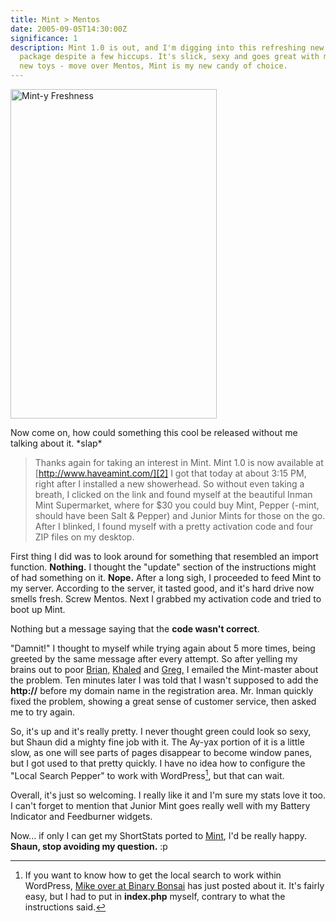 ```yaml
---
title: Mint > Mentos
date: 2005-09-05T14:30:00Z
significance: 1
description: Mint 1.0 is out, and I'm digging into this refreshing new stats
  package despite a few hiccups. It's slick, sexy and goes great with my other
  new toys - move over Mentos, Mint is my new candy of choice.
---
```


[<img src="https://static.flickr.com/33/40622160_5f5d08a13b.jpg" width="330" height="527" class="posted" alt="Mint-y Freshness" />][1]

Now come on, how could something this cool be released without me talking about it. \*slap\*

> Thanks again for taking an interest in Mint. Mint 1.0 is now available at [http://www.haveamint.com/][2]
I got that today at about 3:15 PM, right after I installed a new showerhead. So without even taking a breath, I clicked on the link and found myself at the beautiful Inman Mint Supermarket, where for $30 you could buy Mint, Pepper (-mint, should have been Salt & Pepper) and Junior Mints for those on the go. After I blinked, I found myself with a pretty activation code and four ZIP files on my desktop.

First thing I did was to look around for something that resembled an import function. **Nothing.** I thought the "update" section of the instructions might of had something on it. **Nope.** After a long sigh, I proceeded to feed Mint to my server. According to the server, it tasted good, and it's hard drive now smells fresh. Screw Mentos. Next I grabbed my activation code and tried to boot up Mint.

Nothing but a message saying that the **code wasn't correct**.

"Damnit!" I thought to myself while trying again about 5 more times, being greeted by the same message after every attempt. So after yelling my brains out to poor <a href="http://solutionwatch.com" rel="friend">Brian,</a> <a href="http://brokenkode.com" rel="friend">Khaled</a> and <a href="http://www.airbagindustries.com" rel="friend met">Greg,</a> I emailed the Mint-master about the problem. Ten minutes later I was told that I wasn't supposed to add the **http://** before my domain name in the registration area. Mr. Inman quickly fixed the problem, showing a great sense of customer service, then asked me to try again.

So, it's up and it's really pretty. I never thought green could look so sexy, but Shaun did a mighty fine job with it. The Ay-yax portion of it is a little slow, as one will see parts of pages disappear to become window panes, but I got used to that pretty quickly. I have no idea how to configure the "Local Search Pepper" to work with WordPress[^1], but that can wait.

Overall, it's just so welcoming. I really like it and I'm sure my stats love it too. I can't forget to mention that Junior Mint goes really well with my Battery Indicator and Feedburner widgets.

Now... if only I can get my ShortStats ported to [Mint][3], I'd be really happy. **Shaun, stop avoiding my question.** :p

[^1]: If you want to know how to get the local search to work within WordPress, [Mike over at Binary Bonsai][4] has just posted about it. It's fairly easy, but I had to put in **index.php** myself, contrary to what the instructions said.

[1]: http://www.flickr.com/photos/avalonstar/40622160/ "Photo Sharing"
[2]: http://www.haveamint.com
[3]: http://www.avalonstar.com/mint/
[4]: http://binarybonsai.com/archives/2005/09/06/mint-local-searches-with-wordpress/
